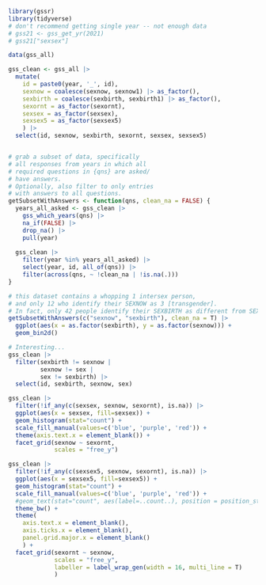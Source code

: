 ```r
library(gssr)
library(tidyverse)
# don't recommend getting single year -- not enough data
# gss21 <- gss_get_yr(2021)
# gss21["sexsex"]


```

```r
data(gss_all)
```

```r
gss_clean <- gss_all |>
  mutate(
    id = paste0(year, '_', id),
    sexnow = coalesce(sexnow, sexnow1) |> as_factor(),
    sexbirth = coalesce(sexbirth, sexbirth1) |> as_factor(),
    sexornt = as_factor(sexornt),
    sexsex = as_factor(sexsex),
    sexsex5 = as_factor(sexsex5)
    ) |>
  select(id, sexnow, sexbirth, sexornt, sexsex, sexsex5)
```
```r

```


```r
# grab a subset of data, specifically
# all responses from years in which all
# required questions in {qns} are asked/
# have answers.
# Optionally, also filter to only entries
# with answers to all questions.
getSubsetWithAnswers <- function(qns, clean_na = FALSE) {
  years_all_asked <- gss_clean |>
    gss_which_years(qns) |>
    na_if(FALSE) |>
    drop_na() |>
    pull(year)
  
  gss_clean |>
    filter(year %in% years_all_asked) |>
    select(year, id, all_of(qns)) |>
    filter(across(qns, ~ !clean_na | !is.na(.)))
}
```

```r
# this dataset contains a whopping 1 intersex person,
# and only 12 who identify their SEXNOW as 3 [transgender].
# In fact, only 42 people identify their SEXBIRTH as different from SEXNOW.
getSubsetWithAnswers(c("sexnow", "sexbirth"), clean_na = T) |>
  ggplot(aes(x = as.factor(sexbirth), y = as.factor(sexnow))) +
  geom_bin2d()
```
```r
# Interesting...
gss_clean |> 
  filter(sexbirth != sexnow |
         sexnow != sex |
         sex != sexbirth) |> 
  select(id, sexbirth, sexnow, sex)
```

```r
gss_clean |>
  filter(!if_any(c(sexsex, sexnow, sexornt), is.na)) |>
  ggplot(aes(x = sexsex, fill=sexsex)) +
  geom_histogram(stat="count") +
  scale_fill_manual(values=c('blue', 'purple', 'red')) +
  theme(axis.text.x = element_blank()) +
  facet_grid(sexnow ~ sexornt,
             scales = "free_y")
```
```r
gss_clean |>
  filter(!if_any(c(sexsex5, sexnow, sexornt), is.na)) |>
  ggplot(aes(x = sexsex5, fill=sexsex5)) +
  geom_histogram(stat="count") +
  scale_fill_manual(values=c('blue', 'purple', 'red')) +
  #geom_text(stat="count", aes(label=..count..), position = position_stack(vjust=.5), color="black") +
  theme_bw() + 
  theme(
    axis.text.x = element_blank(),
    axis.ticks.x = element_blank(),
    panel.grid.major.x = element_blank()
    ) +
  facet_grid(sexornt ~ sexnow,
             scales = "free_y",
             labeller = label_wrap_gen(width = 16, multi_line = T)
             )
```
